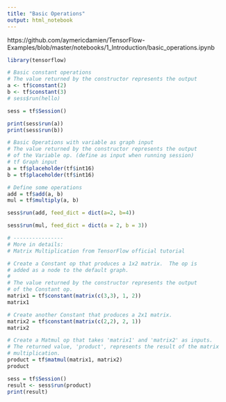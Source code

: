 ```yaml
---
title: "Basic Operations"
output: html_notebook
---
```


https://github.com/aymericdamien/TensorFlow-Examples/blob/master/notebooks/1_Introduction/basic_operations.ipynb

```r
library(tensorflow)
```


```r
# Basic constant operations
# The value returned by the constructor represents the output
a <- tf$constant(2)
b <- tf$constant(3)
# sess$run(hello)
```


```r
sess = tf$Session()

print(sess$run(a))
print(sess$run(b))
```

```r
# Basic Operations with variable as graph input
# The value returned by the constructor represents the output
# of the Variable op. (define as input when running session)
# tf Graph input
a = tf$placeholder(tf$int16)
b = tf$placeholder(tf$int16)
```


```r

# Define some operations
add = tf$add(a, b)
mul = tf$multiply(a, b)
```


```r
sess$run(add, feed_dict = dict(a=2, b=4))
```

```r
sess$run(mul, feed_dict = dict(a = 2, b = 3))
```


```r
# ----------------
# More in details:
# Matrix Multiplication from TensorFlow official tutorial

# Create a Constant op that produces a 1x2 matrix.  The op is
# added as a node to the default graph.
#
# The value returned by the constructor represents the output
# of the Constant op.
matrix1 = tf$constant(matrix(c(3,3), 1, 2))
matrix1
```

```r
# Create another Constant that produces a 2x1 matrix.
matrix2 = tf$constant(matrix(c(2,2), 2, 1))
matrix2
```

```r
# Create a Matmul op that takes 'matrix1' and 'matrix2' as inputs.
# The returned value, 'product', represents the result of the matrix
# multiplication.
product = tf$matmul(matrix1, matrix2)
product
```

```r
sess = tf$Session()
result <- sess$run(product)
print(result)
```

